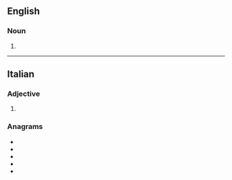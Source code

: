 {{also|osmótica|osmòtica}}
==English==

===Noun===
{{head|en|noun plural form}}

# {{plural of|osmoticum|lang=en}}

----

==Italian==

===Adjective===
{{head|it|adjective form}}

# {{feminine singular of|osmotico|lang=it}}

===Anagrams===
* {{l|it|citosoma}}
* {{l|it|comatosi}}
* {{l|it|costiamo}}
* {{l|it|scotiamo}}
* {{l|it|somatico}}